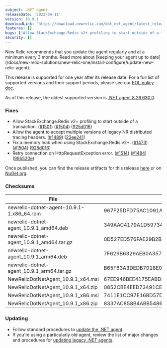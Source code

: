 ```yaml
---
subject: .NET agent
releaseDate: '2023-04-11'
version: 10.9.1
downloadLink: 'https://download.newrelic.com/dot_net_agent/latest_release'
features: []
bugs: ['Allow StackExchange.Redis v2+ profiling to start outside of a transaction.', 'Fix a memory leak when using StackExchange.Redis v2+.', 'Allow the agent to accept multiple versions of legacy NR distributed tracing headers.', 'Retry connection on HttpRequestException error.']
security: []
---
```


<Callout variant="important">
  New Relic recommends that you update the agent regularly and at a minimum every 3 months. Read more about [keeping your agent up to date](/docs/new-relic-solutions/new-relic-one/install-configure/update-new-relic-agent).

  This release is supported for one year after its release date. For a full list of supported versions and their support periods, please see our [EOL policy doc](/docs/apm/agents/net-agent/getting-started/net-agent-eol-policy).

  As of this release, the oldest supported version is [.NET agent 8.26.630.0](/docs/release-notes/agent-release-notes/net-release-notes/net-agent-8266300).
</Callout>

### Fixes

* Allow StackExchange.Redis v2+ profiling to start outside of a transaction. ([#1501](https://github.com/newrelic/newrelic-dotnet-agent/issues/1501)) ([#1504](https://github.com/newrelic/newrelic-dotnet-agent/issues/1504)) ([925d016](https://github.com/newrelic/newrelic-dotnet-agent/commit/925d016c145b50b75a3b3401de303f5fa9a64609))
* Allow the agent to accept multiple versions of legacy NR distributed tracing headers. ([#1489](https://github.com/newrelic/newrelic-dotnet-agent/issues/1489)) ([23ee241](https://github.com/newrelic/newrelic-dotnet-agent/commit/23ee24141ad44afa39e3f35f93aa2ae7570acb72))
* Fix a memory leak when using StackExchange.Redis v2+. ([#1473](https://github.com/newrelic/newrelic-dotnet-agent/issues/1473)) ([#1504](https://github.com/newrelic/newrelic-dotnet-agent/issues/1504)) ([925d016](https://github.com/newrelic/newrelic-dotnet-agent/commit/925d016c145b50b75a3b3401de303f5fa9a64609))
* Retry connection on HttpRequestException error. ([#1514](https://github.com/newrelic/newrelic-dotnet-agent/issues/1514)) ([#1484](https://github.com/newrelic/newrelic-dotnet-agent/issues/1484)) ([99b520e](https://github.com/newrelic/newrelic-dotnet-agent/commit/99b520e271df4357f8ea62cad2403884edb4d856))

Once published, you can find the release artifacts for this release [here](https://download.newrelic.com/dot_net_agent/latest_release/) or on [NuGet.org](https://www.nuget.org/).

### Checksums

| File                                      | SHA - 256  Hash                                                  |
| ----------------------------------------- | ---------------------------------------------------------------- |
| newrelic-dotnet-agent-10.9.1-1.x86_64.rpm | 967F25DFD75AC1091AFA0CC6BC464D0511B23B6E92545179CB2807D91820F44B |
| newrelic-dotnet-agent_10.9.1_amd64.deb    | 349AAC4179A1D597349190058DDBA5A6190947336B9FF1C16988C998C88B3ACA |
| newrelic-dotnet-agent_10.9.1_amd64.tar.gz | 0D527ED576FAE29B2BA5F57E638EC3D2ED6B74352CC154B59BEEDD76CBEAA883 |
| newrelic-dotnet-agent_10.9.1_arm64.deb    | 7F629B6329AEB0A357D4C04EF5152407AD937D1244F346A8F0888D465E9F19B8 |
| newrelic-dotnet-agent_10.9.1_arm64.tar.gz | B65F63A3DEDB7018E07E1577CD5451D77678704D1D84DBA124EDB404615AD417 |
| NewRelicDotNetAgent_10.9.1_x64.msi        | 67EE946BEE4175EABDFEB9AA8E23CDF8BC4F1A06264884C97984FAF957873120 |
| NewRelicDotNetAgent_10.9.1_x64.zip        | 0852CBE4EED73491CE1D8A541C36D60F898CB9A068F5CF6092060EEB3A04CA5C |
| NewRelicDotNetAgent_10.9.1_x86.msi        | 7411E1CC97E16BD57DCCCAB66A5FD9A355357531CCB87CA4B61C32FD3A166DEF |
| NewRelicDotNetAgent_10.9.1_x86.zip        | 8337AC858B4ABB5486917B3069E4E8C4013A7377FF8E109AD2FDFB4EA2480889 |

### Updating

* Follow standard procedures to [update the .NET agent](/docs/agents/net-agent/installation-configuration/update-net-agent).
* If you're using a particularly old agent, review the list of major changes and procedures for [updating legacy .NET agents](/docs/agents/net-agent/troubleshooting/upgrade-legacy-net-agents).
